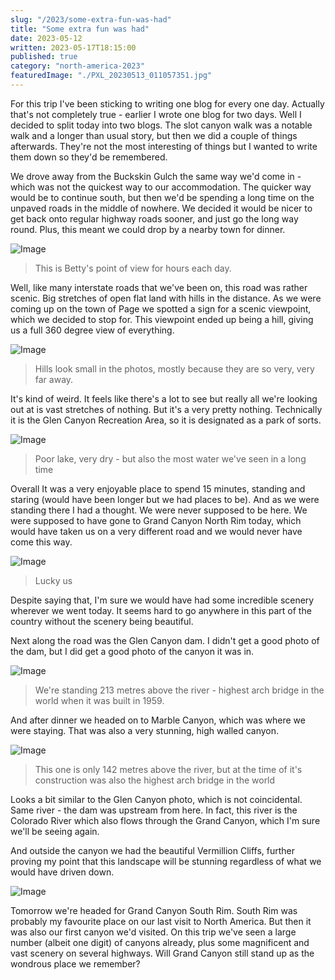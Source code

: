 ```yaml
---
slug: "/2023/some-extra-fun-was-had"
title: "Some extra fun was had"
date: 2023-05-12
written: 2023-05-17T18:15:00
published: true
category: "north-america-2023"
featuredImage: "./PXL_20230513_011057351.jpg"
---
```


For this trip I've been sticking to writing one blog for every one day.  Actually that's not completely true - earlier I wrote one blog for two days.  Well I decided to split today into two blogs.  The slot canyon walk was a notable walk and a longer than usual story, but then we did a couple of things afterwards.  They're not the most interesting of things but I wanted to write them down so they'd be remembered.

We drove away from the Buckskin Gulch the same way we'd come in - which was not the quickest way to our accommodation.  The quicker way would be to continue south, but then we'd be spending a long time on the unpaved roads in the middle of nowhere.  We decided it would be nicer to get back onto regular highway roads sooner, and just go the long way round.  Plus, this meant we could drop by a nearby town for dinner.

![Image](PXL_20230512_230724202.jpg)

> This is Betty's point of view for hours each day.

Well, like many interstate roads that we've been on, this road was rather scenic.  Big stretches of open flat land with hills in the distance.  As we were coming up on the town of Page we spotted a sign for a scenic viewpoint, which we decided to stop for.  This viewpoint ended up being a hill, giving us a full 360 degree view of everything.

![Image](PXL_20230512_231658233.jpg)

> Hills look small in the photos, mostly because they are so very, very far away.

It's kind of weird.  It feels like there's a lot to see but really all we're looking out at is vast stretches of nothing.  But it's a very pretty nothing.  Technically it is the Glen Canyon Recreation Area, so it is designated as a park of sorts.

![Image](PXL_20230512_231709204.jpg)

> Poor lake, very dry - but also the most water we've seen in a long time

Overall It was a very enjoyable place to spend 15 minutes, standing and staring (would have been longer but we had places to be).  And as we were standing there I had a thought.  We were never supposed to be here.  We were supposed to have gone to Grand Canyon North Rim today, which would have taken us on a very different road and we would never have come this way.

![Image](PXL_20230512_231608726.jpg)

> Lucky us

Despite saying that, I'm sure we would have had some incredible scenery wherever we went today.  It seems hard to go anywhere in this part of the country without the scenery being beautiful.

Next along the road was the Glen Canyon dam.  I didn't get a good photo of the dam, but I did get a good photo of the canyon it was in.

![Image](PXL_20230512_233915296.jpg)

> We're standing 213 metres above the river - highest arch bridge in the world when it was built in 1959.

And after dinner we headed on to Marble Canyon, which was where we were staying.  That was also a very stunning, high walled canyon.

![Image](PXL_20230513_011057351.jpg)

> This one is only 142 metres above the river, but at the time of it's construction was also the highest arch bridge in the world

Looks a bit similar to the Glen Canyon photo, which is not coincidental.  Same river - the dam was upstream from here.  In fact, this river is the Colorado River which also flows through the Grand Canyon, which I'm sure we'll be seeing again.

And outside the canyon we had the beautiful Vermillion Cliffs, further proving my point that this landscape will be stunning regardless of what we would have driven down.

![Image](PXL_20230513_011202846.jpg)

Tomorrow we're headed for Grand Canyon South Rim.  South Rim was probably my favourite place on our last visit to North America.  But then it was also our first canyon we'd visited.  On this trip we've seen a large number (albeit one digit) of canyons already, plus some magnificent and vast scenery on several highways.  Will Grand Canyon still stand up as the wondrous place we remember?


